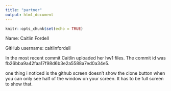 ```yaml
---
title: "partner"
output: html_document
---
```


```r
knitr::opts_chunk$set(echo = TRUE)
```

Name: Caitlin Fordell

GitHub username: caitlinfordell

In the most recent commit Caitlin uploaded her hw1 files. The commit id was fb26bba9a42faa17f98d6b3e2a5588a7ed0a34e5. 

one thing i noticed is the github screen doesn't show the clone button when you can only see half of the window on your screen. It has to be full screen to show that. 